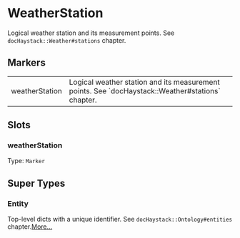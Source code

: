 # WeatherStation
Logical weather station and its measurement points.
See `docHaystack::Weather#stations` chapter.
## Markers
<table>
<tbody>
<tr>
<td className='p-2 align-top'><span className='bg-sky-200 rounded-md px-3 py-1 text-sky-700 block font-semibold text-center text-sm'>weatherStation </span></td>
<td className='p-2 align-top'>Logical weather station and its measurement points. See `docHaystack::Weather#stations` chapter.</td>
</tr>
</tbody>
</table>

## Slots

### weatherStation
Type: `Marker`



## Super Types
### Entity
Top-level dicts with a unique identifier.
See `docHaystack::Ontology#entities` chapter.[More...](./Entity)


